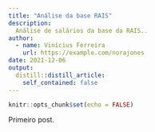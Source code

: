 ```yaml
---
title: "Análise da base RAIS"
description: 
  Análise de salários da base da RAIS..
author:
  - name: Vinícius Ferreira
    url: https://example.com/norajones
date: 2021-12-06
output:
  distill::distill_article:
    self_contained: false
---
```



```r
knitr::opts_chunk$set(echo = FALSE)
```

Primeiro post.

